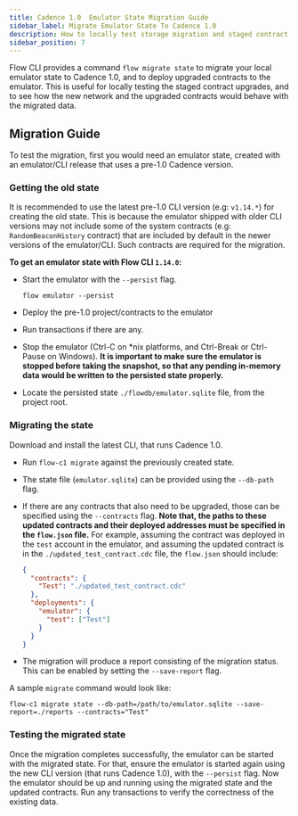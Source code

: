 ```yaml
---
title: Cadence 1.0  Emulator State Migration Guide
sidebar_label: Migrate Emulator State To Cadence 1.0
description: How to locally test storage migration and staged contract upgrades on Emulator
sidebar_position: 7
---
```


Flow CLI provides a command `flow migrate state` to migrate your local emulator
state to Cadence 1.0, and to deploy upgraded contracts to the emulator.
This is useful for locally testing the staged contract upgrades, and to see how the
new network and the upgraded contracts would behave with the migrated data.

## Migration Guide

To test the migration, first you would need an emulator state, created with an emulator/CLI release
that uses a pre-1.0 Cadence version.

### Getting the old state

It is recommended to use the latest pre-1.0 CLI version (e.g: `v1.14.*`) for creating the old state.
This is because the emulator shipped with older CLI versions may not include some of the system contracts
(e.g: `RandomBeaconHistory` contract) that are included by default in the newer versions of the emulator/CLI.
Such contracts are required for the migration.

**To get an emulator state with Flow CLI `1.14.0`:**

- Start the emulator with the `--persist` flag.

  ```shell
  flow emulator --persist
  ```

- Deploy the pre-1.0 project/contracts to the emulator
- Run transactions if there are any.
- Stop the emulator (Ctrl-C on \*nix platforms, and Ctrl-Break or Ctrl-Pause on Windows).
  **It is important to make sure the emulator is stopped before taking the snapshot,
  so that any pending in-memory data would be written to the persisted state properly.**
- Locate the persisted state `./flowdb/emulator.sqlite` file, from the project root.

### Migrating the state

Download and install the latest CLI, that runs Cadence 1.0.

- Run `flow-c1 migrate` against the previously created state.

- The state file (`emulator.sqlite`) can be provided using the `--db-path` flag.

- If there are any contracts that also need to be upgraded, those can be specified using the `--contracts` flag.
  **Note that, the paths to these updated contracts and their deployed addresses must be specified in the `flow.json` file.**
  For example, assuming the contract was deployed in the `test` account in the emulator,
  and assuming the updated contract is in the `./updated_test_contract.cdc` file, the `flow.json` should include:

  ```json
  {
    "contracts": {
      "Test": "./updated_test_contract.cdc"
    },
    "deployments": {
      "emulator": {
        "test": ["Test"]
      }
    }
  }
  ```

- The migration will produce a report consisting of the migration status.
  This can be enabled by setting the `--save-report` flag.

A sample `migrate` command would look like:

```shell
flow-c1 migrate state --db-path=/path/to/emulator.sqlite --save-report=./reports --contracts="Test"
```

### Testing the migrated state

Once the migration completes successfully, the emulator can be started with the migrated state.
For that, ensure the emulator is started again using the new CLI version (that runs Cadence 1.0),
with the `--persist` flag.
Now the emulator should be up and running using the migrated state and the updated contracts.
Run any transactions to verify the correctness of the existing data.

